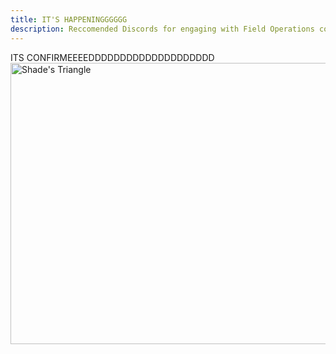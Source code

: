 ```yaml
---
title: IT'S HAPPENINGGGGGG
description: Reccomended Discords for engaging with Field Operations content
---
```




<link
  rel="stylesheet"
  media="(prefers-color-scheme:dark)"
  href="https://cdn.jsdelivr.net/npm/@shoelace-style/shoelace@2.15.1/cdn/themes/dark.css"
  onload="document.documentElement.classList.add('sl-theme-dark');"
/>
<script type="module" src="https://cdn.jsdelivr.net/npm/@shoelace-style/shoelace@2.15.1/cdn/shoelace-autoloader.js"></script>
<html>
    <body>
        ITS CONFIRMEEEEDDDDDDDDDDDDDDDDDDDD
        <Image alt="Shade's Triangle" loading="eager" width="785" height="450" src="/triangle.png"/>
        <Footer />
    </body>
</html>
